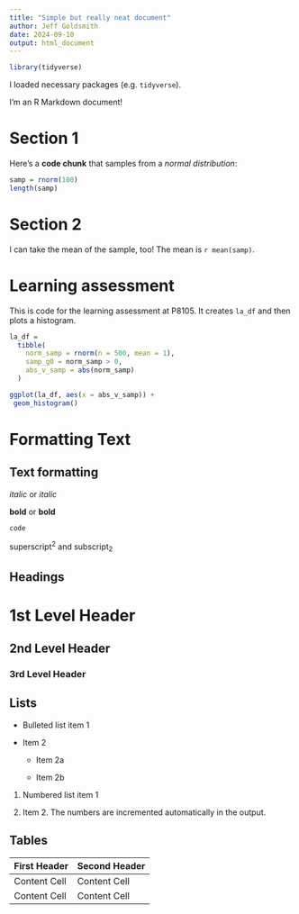 ```yaml
---
title: "Simple but really neat document"
author: Jeff Goldsmith
date: 2024-09-10
output: html_document
---
```


```r
library(tidyverse)
```

I loaded necessary packages (e.g. `tidyverse`).

I'm an R Markdown document! 

# Section 1

Here's a **code chunk** that samples from 
a _normal distribution_:

```r
samp = rnorm(100)
length(samp)
```

# Section 2

I can take the mean of the sample, too!
The mean is `r mean(samp)`.

# Learning assessment

This is code for the learning assessment at P8105.  It creates `la_df` and then plots a histogram.


```r

la_df = 
  tibble(
    norm_samp = rnorm(n = 500, mean = 1), 
    samp_g0 = norm_samp > 0,
    abs_v_samp = abs(norm_samp)
  )

ggplot(la_df, aes(x = abs_v_samp)) + 
 geom_histogram()


```
 

# Formatting Text

Text formatting 
------------------------------------------------------------

*italic*  or  _italic_

**bold**  or  __bold__

`code`

superscript^2^ and subscript~2~


Headings
------------------------------------------------------------

# 1st Level Header

## 2nd Level Header

### 3rd Level Header


Lists
------------------------------------------------------------

*   Bulleted list item 1

*   Item 2

    * Item 2a

    * Item 2b

1.  Numbered list item 1

1.  Item 2. The numbers are incremented automatically in the output.


Tables 
------------------------------------------------------------

First Header  | Second Header
------------- | -------------
Content Cell  | Content Cell
Content Cell  | Content Cell

